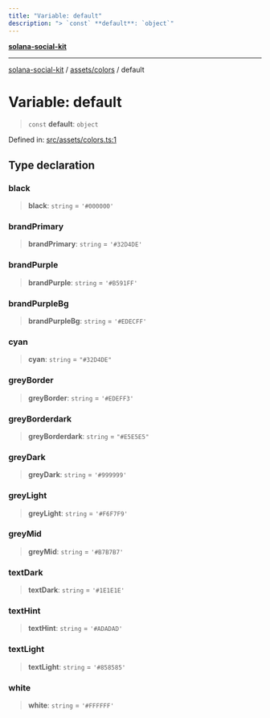 ```yaml
---
title: "Variable: default"
description: "> `const` **default**: `object`"
---
```


[**solana-social-kit**](../../../README.mdx)

***

[solana-social-kit](../../../README.mdx) / [assets/colors](../README.mdx) / default

# Variable: default

> `const` **default**: `object`

Defined in: [src/assets/colors.ts:1](https://github.com/SendArcade/solana-social-starter/blob/03568260ca96ed63f77049843c721de1cb011893/src/assets/colors.ts#L1)

## Type declaration

### black

> **black**: `string` = `'#000000'`

### brandPrimary

> **brandPrimary**: `string` = `'#32D4DE'`

### brandPurple

> **brandPurple**: `string` = `'#B591FF'`

### brandPurpleBg

> **brandPurpleBg**: `string` = `'#EDECFF'`

### cyan

> **cyan**: `string` = `"#32D4DE"`

### greyBorder

> **greyBorder**: `string` = `'#EDEFF3'`

### greyBorderdark

> **greyBorderdark**: `string` = `"#E5E5E5"`

### greyDark

> **greyDark**: `string` = `'#999999'`

### greyLight

> **greyLight**: `string` = `'#F6F7F9'`

### greyMid

> **greyMid**: `string` = `'#B7B7B7'`

### textDark

> **textDark**: `string` = `'#1E1E1E'`

### textHint

> **textHint**: `string` = `'#ADADAD'`

### textLight

> **textLight**: `string` = `'#858585'`

### white

> **white**: `string` = `'#FFFFFF'`
